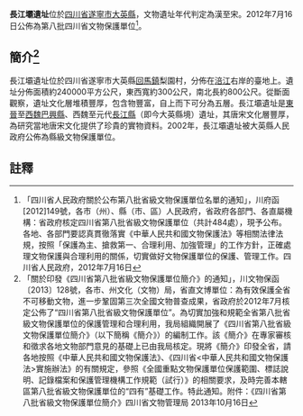 {{msg:四川省文物保護單位
|名稱 = 長江壩遺址
|編號 = 17
|圖片 = 
|級別 = S8
|分類 = 
|時代 = [[漢代|漢代]]至[[宋代|宋代]]
|地点 = [[四川省|四川省]][[遂寧市|遂寧市]][[大英縣|大英縣]]
|坐標 =
|登錄 = 2012年7月16日
}}
'''長江壩遺址'''位於[[四川省|四川省]][[遂寧市|遂寧市]][[大英縣|大英縣]]，文物遺址年代判定為漢至宋。2012年7月16日公佈為第八批四川省文物保護單位<ref>「四川省人民政府關於公布第八批省級文物保護單位名單的通知」，川府函[2012]149號，各市（州）、縣（市、區）人民政府，省政府各部門、各直屬機構：省政府核定四川省第八批省級文物保護單位（共計484處），現予公布。各地、各部門要認真貫徹落實《中華人民共和國文物保護法》等相關法律法規，按照「保護為主、搶救第一、合理利用、加強管理」的工作方針，正確處理文物保護與合理利用的關係，切實做好文物保護單位的保護、管理工作。四川省人民政府，2012年7月16日</ref>。
== 簡介<ref>「關於印發《四川省第八批省級文物保護單位簡介》的通知」，川文物保函〔2013〕128號，各市、州文化（文物）局，省直文博單位：為有效保護全省不可移動文物，進一步鞏固第三次全國文物普查成果，省政府於2012年7月核定公佈了“四川省第八批省級文物保護單位”。為切實加強和規範全省第八批省級文物保護單位的保護管理和合理利用，我局組織開展了《四川省第八批省級文物保護單位簡介》（以下簡稱《簡介》）的編制工作。該《簡介》在專家審核和徵求各地文物部門意見的基礎上已由我局核定。現將《簡介》印發全省，請各地按照《中華人民共和國文物保護法》、《四川省<中華人民共和國文物保護法>實施辦法》的有關規定，參照《全國重點文物保護單位保護範圍、標誌說明、記錄檔案和保護管理機構工作規範（試行）》的相關要求，及時完善本轄區第八批省級文物保護單位的“四有”基礎工作。特此通知。附件：《四川省第八批省級文物保護單位簡介》四川省文物管理局  2013年10月16日</ref> ==
長江壩遺址位於四川省遂寧市大英縣[[回馬鎮|回馬鎮]]梨園村，分佈在[[涪江|涪江]]右岸的臺地上。遺址分佈面積約240000平方公尺，東西寬約300公尺，南北長約800公尺。從斷面觀察，遺址文化層堆積豐厚，包含物豐富，自上而下可分為五層。長江壩遺址是[[東晉|東晉]]至[[西魏|西魏]][[巴興縣|巴興縣]]、西魏至元代[[長江縣|長江縣]]（即今大英縣境）遺址，其唐宋文化層豐厚，為研究當地唐宋文化提供了珍貴的實物資料。2002年，長江壩遺址被大英縣人民政府公佈為縣級文物保護單位。
==註釋==
{{reflist}}
{{文物保護單位小作品}}
